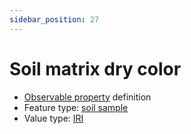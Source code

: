 ```yaml
---
sidebar_position: 27
---
```



# Soil matrix dry color

- [Observable property](/viewers/dawe-vocabs?uri=https://linked.data.gov.au/def/test/dawe-cv/2a5c4ab0-124b-4430-a612-e069173bc82a) definition
- Feature type: [soil sample](http://linked.data.gov.au/def/tern-cv/06461021-a6c2-4175-9651-23653c2b9116)
- Value type: [IRI](https://w3id.org/tern/ontologies/tern/IRI)


<Example protocolModule="soil-pit-characterization" observableProperty="https://linked.data.gov.au/def/test/dawe-cv/2a5c4ab0-124b-4430-a612-e069173bc82a" />
